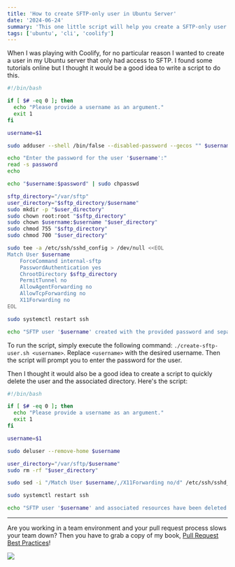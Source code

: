 ```yaml
---
title: 'How to create SFTP-only user in Ubuntu Server'
date: '2024-06-24'
summary: 'This one little script will help you create a SFTP-only user in Ubuntu Server in seconds'
tags: ['ubuntu', 'cli', 'coolify']
---
```


When I was playing with Coolify, for no particular reason I wanted to create a user in my Ubuntu server that only had access to SFTP. I found some tutorials online but I thought it would be a good idea to write a script to do this.

```shell:create-sftp-user.sh
#!/bin/bash

if [ $# -eq 0 ]; then
  echo "Please provide a username as an argument."
  exit 1
fi

username=$1

sudo adduser --shell /bin/false --disabled-password --gecos "" $username

echo "Enter the password for the user '$username':"
read -s password
echo

echo "$username:$password" | sudo chpasswd

sftp_directory="/var/sftp"
user_directory="$sftp_directory/$username"
sudo mkdir -p "$user_directory"
sudo chown root:root "$sftp_directory"
sudo chown $username:$username "$user_directory"
sudo chmod 755 "$sftp_directory"
sudo chmod 700 "$user_directory"

sudo tee -a /etc/ssh/sshd_config > /dev/null <<EOL
Match User $username
	ForceCommand internal-sftp
	PasswordAuthentication yes
	ChrootDirectory $sftp_directory
	PermitTunnel no
	AllowAgentForwarding no
	AllowTcpForwarding no
	X11Forwarding no
EOL

sudo systemctl restart ssh

echo "SFTP user '$username' created with the provided password and separate directory."
```

To run the script, simply execute the following command: `./create-sftp-user.sh <username>`. Replace `<username>` with the desired username. Then the script will prompt you to enter the password for the user.

Then I thought it would also be a good idea to create a script to quickly delete the user and the associated directory. Here's the script:

```shell:delete-sftp-user.sh
#!/bin/bash

if [ $# -eq 0 ]; then
  echo "Please provide a username as an argument."
  exit 1
fi

username=$1

sudo deluser --remove-home $username

user_directory="/var/sftp/$username"
sudo rm -rf "$user_directory"

sudo sed -i "/Match User $username/,/X11Forwarding no/d" /etc/ssh/sshd_config

sudo systemctl restart ssh

echo "SFTP user '$username' and associated resources have been deleted."
```

---

Are you working in a team environment and your pull request process slows your team down? Then you have to grab a copy of my book, [Pull Request Best Practices](https://pr.nico.fyi)!

![](/static/images/articles/pull-request-best-practices.png)
